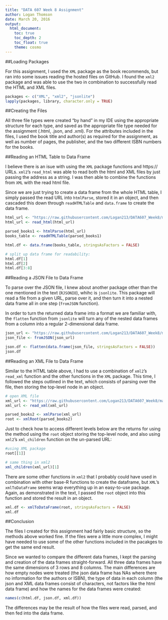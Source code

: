 ```yaml
---
title: "DATA 607 Week 8 Assignment"
author: Logan Thomson  
date: March 20, 2016
output:  
  html_document:
    toc: true
    toc_depth: 2
    toc_float: true
    theme: cosmo
---  
```



##Loading Packages  

For this assignment, I used the `XML` package as the book recommends, but ran into some issues reading the hosted files on GitHub. I found the `xml2` package and was able to use the two in combination to successfully read the HTML and XML files.  

```r
packages <- c("XML", "xml2", "jsonlite")
lapply(packages, library, character.only = TRUE)
```

##Creating the Files  

All three file types were created "by hand" in my IDE using the appropriate structure for each type, and saved as the appropriate file type needed for the assignment (.html, .json, and .xml).  For the attributes included in the files, I used the book title and author(s) as required for the assignment, as well as number of pages, the publisher, and the two different ISBN numbers for the books.  


##Reading an HTML Table to Data Frame  

I believe there is an isue with using the `XML` package functions and https:// URLs. `xml2`'s `read_html` was able to read both the html and XML files by just passing the address as a string. I was then able to combine the functions from `XML` with the read html file.  

Since we are just trying to create a data frame from the whole HTML table, I simply passed the read URL into `htmlParse`, stored it in an object, and then cascaded this down through `readHTMLTable` and `data.frame` to create the data frame.  


```r
html_url <- "https://raw.githubusercontent.com/Logan213/DATA607_Week8/master/book.html"
html_url <- read_html(html_url)

parsed_books1 <- htmlParse(html_url)
books_table <- readHTMLTable(parsed_books1)

html.df <- data.frame(books_table, stringsAsFactors = FALSE)

# split up data frame for readability:
html.df[1]
html.df[2]
html.df[3:8]
```  


##Reading a JSON File to Data Frame  

To parse over the JSON file, I knew about another package other than the one mentioned in the text (`RJSONIO`), whihc is `jsonlite`. This package will read a file from a given URL, parse over it, and then turn it into a nested data frame all in one step (`fromJSON` function).  

In order to turn the returned data frame into a format we are familiar with, the `flatten` function from `jsonlite` will turn any of the nested data frames from a column into a regular 2-dimensional data frame.  


```r
json_url <- "https://raw.githubusercontent.com/Logan213/DATA607_Week8/master/book.json"
json_file <- fromJSON(json_url)

json.df <- flatten(data.frame(json_file, stringsAsFactors = FALSE))
json.df
```  


##Reading an XML File to Data Frame  

Similar to the HTML table above, I had to use a combination of `xml2`'s `read_xml` function and the other functions in the `XML` package. This time, I followed the steps outlined in the text, which consists of parsing over the file, then storing the top-level node in an object.  


```r
# open XML file
xml_url <- "https://raw.githubusercontent.com/Logan213/DATA607_Week8/master/book.xml"
xml_url <- read_xml(xml_url)

parsed_books2 <- xmlParse(xml_url)
root <- xmlRoot(parsed_books2)
```

Just to check how to access different levels below are the returns for using the method using the `root` object storing the top-level node, and also using `xml2`'s `xml_children` function on the un-parsed URL:  

```r
#using XML package
root[[1]]

# same thing in xml2
xml_children(xml_url)[1]
```  


There are some other functions in `xml2` that I probably could have used in combination with other base-R functions to create the dataframe, but `XML`'s `xmlToDataFrame` seems wrap everything up in an easy-to-use package. Again, as demonstrated in the text, I passed the `root` object into this function and stored the result in an object.  


```r
xml.df <- xmlToDataFrame(root, stringsAsFactors = FALSE)
xml.df
```  


##Conclusion  

The files I created for this assignment had fairly basic structure, so the methods above worked fine. If the files were a little more complex, I might have needed to use some of the other functions included in the pacakges to get the same end result.  

Since we wanted to compare the different data frames, I kept the parsing and creation of the data frames straight-forward. All three data frames have the same dimensions of 3 rows and 8 columns. The main differences are how empty nodes were treated (the json data frame has NAs where there no information for the authors or ISBN), the type of data in each column (the json and XML data frames consist of characters, not factors like the html data frame) and how the names for the data frames were created:  


```r
names(c(html.df, json.df, xml.df))
```  


The differences may be the result of how the files were read, parsed, and then fed into the data frame.  